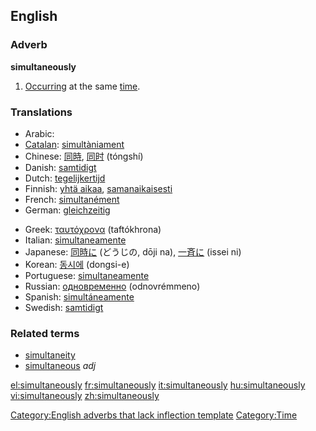 ==English==

===Adverb===
'''simultaneously'''[[Category:English adverbs that lack inflection template]]

# [[Occur]]ring at the same [[time]].

===Translations===
{{rfc-level|Translations at L3+ (AutoFormat would have corrected level of Translations)}}
{{top}}
*Arabic: {{ARchar|[[معا|معًا]]}} {{IPAchar|(máʕan)}}
*[[Catalan]]: [[simultàniament]]
*Chinese: [[同時]], [[同时]] (tóngshí)
*Danish: [[samtidigt]]
*Dutch: [[tegelijkertijd]]
*Finnish: [[yhtä aikaa]], [[samanaikaisesti]]
*French: [[simultanément]]
*German: [[gleichzeitig]]
{{mid}}
*Greek: [[ταυτόχρονα]] (taftókhrona)
*Italian: [[simultaneamente]]
*Japanese: [[同時に]] (どうじの, dōji na), [[一斉に]] (issei ni)
*Korean: [[동시에]] (dongsi-e)
*Portuguese: [[simultaneamente]]
*Russian: [[одновременно]] (odnovrémmeno)
*Spanish: [[simultáneamente]]
*Swedish: [[samtidigt]]
{{bottom}}

===Related terms===
*[[simultaneity]] {{pos n}}
*[[simultaneous]] ''adj''

[[Category:Time]]

[[el:simultaneously]]
[[fr:simultaneously]]
[[it:simultaneously]]
[[hu:simultaneously]]
[[vi:simultaneously]]
[[zh:simultaneously]]